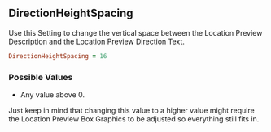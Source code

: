 ## DirectionHeightSpacing

Use this Setting to change the vertical space between the Location Preview Description and the Location Preview Direction Text.

```ruby
DirectionHeightSpacing = 16
```

### Possible Values

- Any value above 0.

<Callout type="hint">
  Just keep in mind that changing this value to a higher value might require the Location Preview Box Graphics to be adjusted so everything still fits in.
</Callout>